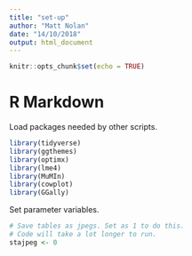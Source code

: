 ```yaml
---
title: "set-up"
author: "Matt Nolan"
date: "14/10/2018"
output: html_document
---
```


```r
knitr::opts_chunk$set(echo = TRUE)
```

# R Markdown {-}

Load packages needed by other scripts.

```r
library(tidyverse)
library(ggthemes)
library(optimx)
library(lme4)
library(MuMIn)
library(cowplot)
library(GGally)
```

Set parameter variables.
```r
# Save tables as jpegs. Set as 1 to do this.
# Code will take a lot longer to run.
stajpeg <- 0
```

